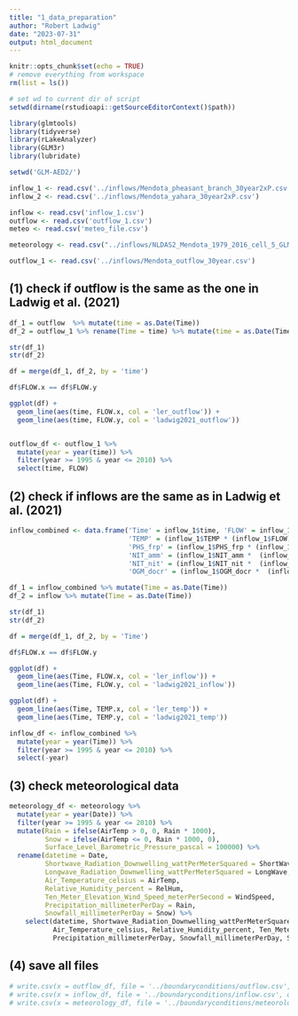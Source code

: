 ```yaml
---
title: "1_data_preparation"
author: "Robert Ladwig"
date: "2023-07-31"
output: html_document
---
```


```r
knitr::opts_chunk$set(echo = TRUE)
# remove everything from workspace
rm(list = ls())

# set wd to current dir of script
setwd(dirname(rstudioapi::getSourceEditorContext()$path))

library(glmtools)
library(tidyverse)
library(rLakeAnalyzer)
library(GLM3r)
library(lubridate)

```

```r
setwd('GLM-AED2/')

inflow_1 <- read.csv('../inflows/Mendota_pheasant_branch_30year2xP.csv')
inflow_2 <- read.csv('../inflows/Mendota_yahara_30year2xP.csv')

inflow <- read.csv('inflow_1.csv')
outflow <- read.csv('outflow_1.csv')
meteo <- read.csv('meteo_file.csv')

meteorology <- read.csv("../inflows/NLDAS2_Mendota_1979_2016_cell_5_GLMReady_cut_timezonecorr.csv")

outflow_1 <- read.csv('../inflows/Mendota_outflow_30year.csv')
```
## (1) check if outflow is the same as the one in Ladwig et al. (2021)

```r
df_1 = outflow  %>% mutate(time = as.Date(Time))
df_2 = outflow_1 %>% rename(Time = time) %>% mutate(time = as.Date(Time))

str(df_1)
str(df_2)

df = merge(df_1, df_2, by = 'time')

df$FLOW.x == df$FLOW.y

ggplot(df) +
  geom_line(aes(time, FLOW.x, col = 'ler_outflow')) +
  geom_line(aes(time, FLOW.y, col = 'ladwig2021_outflow')) 


outflow_df <- outflow_1 %>%
  mutate(year = year(time)) %>%
  filter(year >= 1995 & year <= 2010) %>%
  select(time, FLOW)
```

## (2) check if inflows are the same as in Ladwig et al. (2021)

```r
inflow_combined <- data.frame('Time' = inflow_1$time, 'FLOW' = inflow_1$FLOW + inflow_2$FLOW,
                              'TEMP' = (inflow_1$TEMP * (inflow_1$FLOW)/ (inflow_1$FLOW + inflow_2$FLOW)) + (inflow_2$TEMP * (inflow_2$FLOW)/ (inflow_1$FLOW + inflow_2$FLOW)),
                              'PHS_frp' = (inflow_1$PHS_frp * (inflow_1$FLOW)/ (inflow_1$FLOW + inflow_2$FLOW))  + (inflow_2$PHS_frp *  (inflow_2$FLOW)/ (inflow_1$FLOW + inflow_2$FLOW)),
                              'NIT_amm' = (inflow_1$NIT_amm *  (inflow_1$FLOW)/ (inflow_1$FLOW + inflow_2$FLOW)) + (inflow_2$TEMP *  (inflow_2$FLOW)/ (inflow_1$FLOW + inflow_2$FLOW)),
                              'NIT_nit' = (inflow_1$NIT_nit *  (inflow_1$FLOW)/ (inflow_1$FLOW + inflow_2$FLOW)) + (inflow_2$NIT_nit *  (inflow_2$FLOW)/ (inflow_1$FLOW + inflow_2$FLOW)),
                              'OGM_docr' = (inflow_1$OGM_docr *  (inflow_1$FLOW)/ (inflow_1$FLOW + inflow_2$FLOW)) + (inflow_2$OGM_docr *  (inflow_2$FLOW)/ (inflow_1$FLOW + inflow_2$FLOW)))

df_1 = inflow_combined %>% mutate(Time = as.Date(Time))
df_2 = inflow %>% mutate(Time = as.Date(Time))

str(df_1)
str(df_2)

df = merge(df_1, df_2, by = 'Time')

df$FLOW.x == df$FLOW.y

ggplot(df) +
  geom_line(aes(Time, FLOW.x, col = 'ler_inflow')) +
  geom_line(aes(Time, FLOW.y, col = 'ladwig2021_inflow')) 

ggplot(df) +
  geom_line(aes(Time, TEMP.x, col = 'ler_temp')) +
  geom_line(aes(Time, TEMP.y, col = 'ladwig2021_temp')) 

inflow_df <- inflow_combined %>%
  mutate(year = year(Time)) %>%
  filter(year >= 1995 & year <= 2010) %>%
  select(-year)
```


## (3) check meteorological data

```r
meteorology_df <- meteorology %>%
  mutate(year = year(Date)) %>%
  filter(year >= 1995 & year <= 2010) %>%
  mutate(Rain = ifelse(AirTemp > 0, 0, Rain * 1000),
         Snow = ifelse(AirTemp <= 0, Rain * 1000, 0),
         Surface_Level_Barometric_Pressure_pascal = 100000) %>%
  rename(datetime = Date,
         Shortwave_Radiation_Downwelling_wattPerMeterSquared = ShortWave,
         Longwave_Radiation_Downwelling_wattPerMeterSquared = LongWave,
         Air_Temperature_celsius = AirTemp, 
         Relative_Humidity_percent = RelHum, 
         Ten_Meter_Elevation_Wind_Speed_meterPerSecond = WindSpeed,
         Precipitation_millimeterPerDay = Rain,
         Snowfall_millimeterPerDay = Snow) %>%
    select(datetime, Shortwave_Radiation_Downwelling_wattPerMeterSquared, Longwave_Radiation_Downwelling_wattPerMeterSquared,
           Air_Temperature_celsius, Relative_Humidity_percent, Ten_Meter_Elevation_Wind_Speed_meterPerSecond,
           Precipitation_millimeterPerDay, Snowfall_millimeterPerDay, Surface_Level_Barometric_Pressure_pascal)
```

## (4) save all files
```r
# write.csv(x = outflow_df, file = '../boundaryconditions/outflow.csv', quote = F, row.names = F)
# write.csv(x = inflow_df, file = '../boundaryconditions/inflow.csv', quote = F, row.names = F)
# write.csv(x = meteorology_df, file = '../boundaryconditions/meteorology.csv', quote = F, row.names = F)
```
